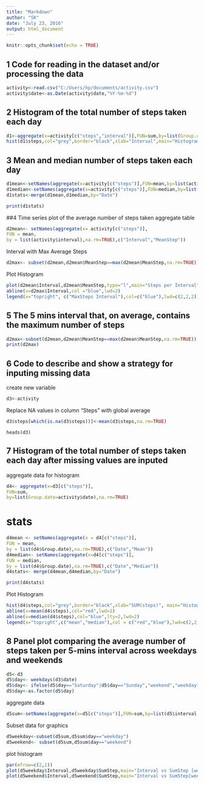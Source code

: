 ---
title: "Markdown"
author: "SK"
date: "July 23, 2016"
output: html_document
---

```{r setup, include=FALSE}
knitr::opts_chunk$set(echo = TRUE)
```

## 1 Code for reading in the dataset and/or processing the data
```{r}
activity<-read.csv("C:/Users/hp/documents/activity.csv")
activity$date<-as.Date(activity$date,"%Y-%m-%d")
```

## 2 Histogram of the total number of steps taken each day
```{r}
d1<-aggregate(x=activity[c("steps","interval")],FUN=sum,by=list(Group.date=activity$date),na.rm=TRUE)
hist(d1$steps,col="grey",border="black",xlab="Interval",main="Histogram-Total Steps per day")
```

## 3 Mean and median number of steps taken each day
```{r}
d1mean<-setNames(aggregate(x=activity[c("steps")],FUN=mean,by=list(activity$date),na.rm=TRUE),c("Date","Mean"))
d1median<-setNames(aggregate(x=activity[c("steps")],FUN=median,by=list(activity$date),na.rm=TRUE),c("Date","Median"))
d1stats<-merge(d1mean,d1median,by="Date")
```
```{r d1stats}
print(d1stats)
```

##4 Time series plot of the average number of steps taken
aggregate table 
```{r}
d2mean<- setNames(aggregate(x= activity[c("steps")],
FUN = mean,
by = list(activity$interval),na.rm=TRUE),c("Interval","MeanStep"))
```

Interval with Max Average Steps
```{r}
d2max<- subset(d2mean,d2mean$MeanStep==max(d2mean$MeanStep,na.rm=TRUE))
```

Plot Histogram
```{r}
plot(d2mean$Interval,d2mean$MeanStep,type="l",main="Steps per Interval",xlab="Interval",ylab="Step(Mean)",col="green",lwd=1)
abline(v=d2max$Interval,col ="blue",lwd=2)
legend(x="topright", c("MaxSteps Interval"),col=c("blue"),lwd=c(2,2,2))
```

## 5 The 5 mins interval that, on average, contains the maximum number of steps
```{r d2max}
d2max<-subset(d2mean,d2mean$MeanStep==max(d2mean$MeanStep,na.rm=TRUE))
print(d2max)
```

## 6 Code to describe and show a strategy for inputing missing data
create new variable
```{r}
d3<-activity
```
Replace NA values in column "Steps" with global average
```{r}
d3$steps[which(is.na(d3$steps))]<-mean(d3$steps,na.rm=TRUE)
```
```
heads(d3)
```

## 7 Histogram of the total number of steps taken each day after missing values are inputed
aggregate data for histogram
```{r}
d4<- aggregate(x=d3[c("steps")],
FUN=sum,
by=list(Group.date=activity$date),na.rm=TRUE)
```

# stats
```{r}
d4mean <- setNames(aggregate(x = d4[c("steps")],
FUN = mean,
by = list(d4$Group.date),na.rm=TRUE),c("Date","Mean"))
d4median<- setNames(aggregate(x=d4[c("steps")],
FUN = median,
by = list(d4$Group.date),na.rm=TRUE),c("Date","Median"))
d4stats<- merge(d4mean,d4median,by="Date")
```
```{r d4stats}
print(d4stats)
```
Plot Histogram
```{r}
hist(d4$steps,col="grey",border="black",xlab="SUM(steps)", main="Histogram Total Steps per day")
abline(v=mean(d4$steps),col="red",lwd=2)
abline(v=median(d4$steps),col="blue",lty=2,lwd=2)
legend(x="topright",c("mean","median"),col = c("red","blue"),lwd=c(2,2,2))
```

## 8 Panel plot comparing the average number of steps taken per 5-mins interval across weekdays and weekends
```{r}
d5<-d3
d5$day<- weekdays(d3$date)
d5$day<- ifelse(d5$day=="Saturday"|d5$day=="Sunday","weekend","weekday")
d5$day<-as.factor(d5$day)
```

aggregate data 
```{r}
d5sum<-setNames(aggregate(x=d5[c("steps")],FUN=sum,by=list(d5$interval,d5$day),na.rm=TRUE),c("Interval","day","SumStep"))
```

Subset data for graphics
```{r}
d5weekday<-subset(d5sum,d5sum$day=="weekday")
d5weekend<- subset(d5sum,d5sum$day=="weekend")
```

plot histogram
```{r}
par(mfrow=c(2,1))
plot(d5weekday$Interval,d5weekday$SumStep,main="Interval vs SumStep [weekdays]",type="l",col="green",xlab="Interval",ylab="SumStep")
plot(d5weekend$Interval,d5weekend$SumStep,main="Interval vs SumStep[weekend]",type="l",col="blue",xlab="Interval",ylab="SumStep")
```



